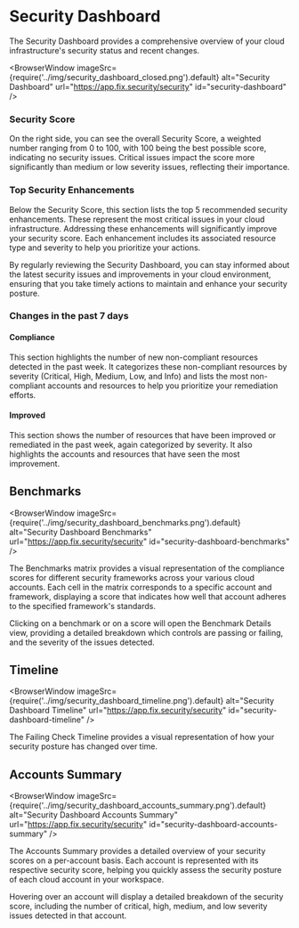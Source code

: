 
# Security Dashboard

The Security Dashboard provides a comprehensive overview of your cloud infrastructure's security status and recent changes.

<BrowserWindow 
    imageSrc={require('../img/security_dashboard_closed.png').default}
    alt="Security Dashboard"
    url="https://app.fix.security/security"
    id="security-dashboard"
/>

### Security Score

On the right side, you can see the overall Security Score, a weighted number ranging from 0 to 100, with 100 being the best possible score, indicating no security issues. Critical issues impact the score more significantly than medium or low severity issues, reflecting their importance.

### Top Security Enhancements

Below the Security Score, this section lists the top 5 recommended security enhancements. These represent the most critical issues in your cloud infrastructure. Addressing these enhancements will significantly improve your security score. Each enhancement includes its associated resource type and severity to help you prioritize your actions.

By regularly reviewing the Security Dashboard, you can stay informed about the latest security issues and improvements in your cloud environment, ensuring that you take timely actions to maintain and enhance your security posture.

### Changes in the past 7 days

#### Compliance

This section highlights the number of new non-compliant resources detected in the past week. It categorizes these non-compliant resources by severity (Critical, High, Medium, Low, and Info) and lists the most non-compliant accounts and resources to help you prioritize your remediation efforts.

#### Improved

This section shows the number of resources that have been improved or remediated in the past week, again categorized by severity. It also highlights the accounts and resources that have seen the most improvement.

## Benchmarks

<BrowserWindow 
    imageSrc={require('../img/security_dashboard_benchmarks.png').default}
    alt="Security Dashboard Benchmarks"
    url="https://app.fix.security/security"
    id="security-dashboard-benchmarks"
/>

The Benchmarks matrix provides a visual representation of the compliance scores for different security frameworks across your various cloud accounts. Each cell in the matrix corresponds to a specific account and framework, displaying a score that indicates how well that account adheres to the specified framework's standards.

Clicking on a benchmark or on a score will open the Benchmark Details view, providing a detailed breakdown which controls are passing or failing, and the severity of the issues detected.

## Timeline

<BrowserWindow 
    imageSrc={require('../img/security_dashboard_timeline.png').default}
    alt="Security Dashboard Timeline"
    url="https://app.fix.security/security"
    id="security-dashboard-timeline"
/>

The Failing Check Timeline provides a visual representation of how your security posture has changed over time.

## Accounts Summary

<BrowserWindow 
    imageSrc={require('../img/security_dashboard_accounts_summary.png').default}
    alt="Security Dashboard Accounts Summary"
    url="https://app.fix.security/security"
    id="security-dashboard-accounts-summary"
/>

The Accounts Summary provides a detailed overview of your security scores on a per-account basis. Each account is represented with its respective security score, helping you quickly assess the security posture of each cloud account in your workspace.

Hovering over an account will display a detailed breakdown of the security score, including the number of critical, high, medium, and low severity issues detected in that account.
